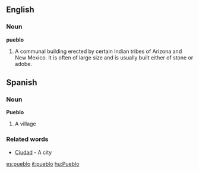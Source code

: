 ==English==

===Noun===

'''pueblo'''

#A communal building erected by certain Indian tribes of Arizona and New Mexico. It is often of large size and is usually built either of stone or adobe.

==Spanish==

===Noun===

'''Pueblo'''

#A village

===Related words===

*[[Ciudad]] - A city

[[es:pueblo]]
[[it:pueblo]]
[[hu:Pueblo]]
